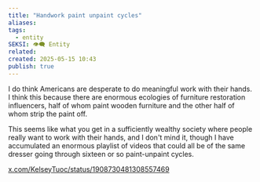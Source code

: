 ```yaml
---
title: "Handwork paint unpaint cycles"
aliases: 
tags:
  - entity
SEKSI: 👁️‍🗨️ Entity
related: 
created: 2025-05-15 10:43
publish: true
---
```


I do think Americans are desperate to do meaningful work with their hands. I think this because there are enormous ecologies of furniture restoration influencers, half of whom paint wooden furniture and the other half of whom strip the paint off.

This seems like what you get in a sufficiently wealthy society where people really want to work with their hands, and I don't mind it, though I have accumulated an enormous playlist of videos that could all be of the same dresser going through sixteen or so paint-unpaint cycles.

[x.com/KelseyTuoc/status/1908730481308557469](https://x.com/KelseyTuoc/status/1908730481308557469)
